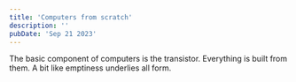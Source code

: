 ```yaml
---
title: 'Computers from scratch'
description: ''
pubDate: 'Sep 21 2023'
---
```




The basic component of computers is the transistor. Everything is built from them. A bit like emptiness underlies all form.

<DemoTransistor client:load />

<DemoAndGate client:load />
